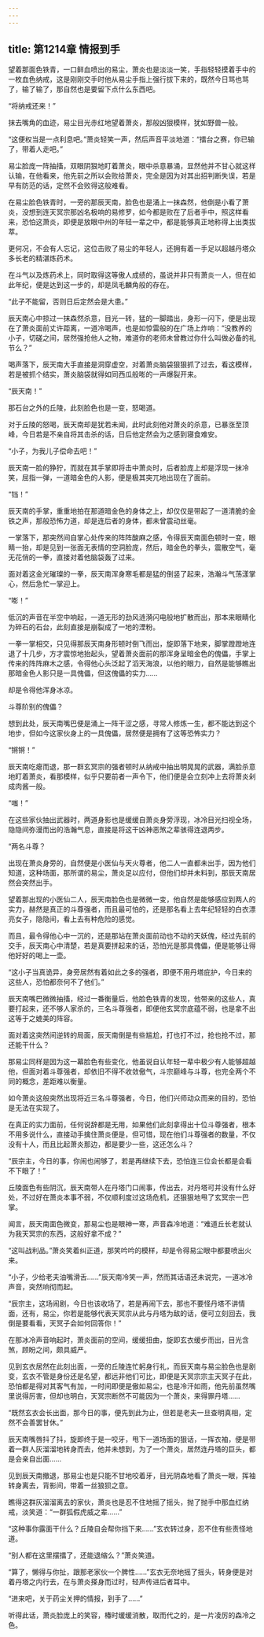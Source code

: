 ```yaml
---
---
---
```

title: 第1214章 情报到手
---



望着那面色铁青，一口鲜血喷出的易尘，萧炎也是淡淡一笑，手指轻轻摸着手中的一枚血色纳戒，这是刚刚交手时他从易尘手指上强行拔下来的，既然今日骂也骂了，输了输了，那自然也是要留下点什么东西吧。

“将纳戒还来！”

抹去嘴角的血迹，易尘目光赤红地望着萧炎，那般凶狠模样，犹如野兽一般。

“这便权当是一点利息吧。”萧炎轻笑一声，然后声音平淡地道：“擂台之赛，你已输了，带着人走吧。”

易尘脸庞一阵抽搐，双眼阴狠地盯着萧炎，眼中杀意暴涌，显然他并不甘心就这样认输，在他看来，他先前之所以会败给萧炎，完全是因为对其出招判断失误，若是早有防范的话，定然不会败得这般难看。

在易尘脸色铁青时，一旁的那辰天南，脸色也是涌上一抹森然，他倒是小看了萧炎，没想到连天冥宗那凶名极响的易修罗，如今都是败在了后者手中，照这样看来，恐怕这萧炎，即便是放眼中州的年轻一辈之中，都是能够真正地称得上出类拔萃。

更何况，不会有人忘记，这位击败了易尘的年轻人，还拥有着一手足以超越丹塔众多长老的精湛炼药术。

在斗气以及炼药术上，同时取得这等傲人成绩的，虽说并非只有萧炎一人，但在如此年纪，便是达到这一步的，却是凤毛麟角般的存在。

“此子不能留，否则日后定然会是大患。”

辰天南心中掠过一抹森然杀意，目光一转，猛的一脚踏出，身形一闪下，便是出现在了萧炎面前丈许距离，一道冷喝声，也是如惊雷般的在广场上炸响：“没教养的小子，切磋之间，居然强抢他人之物，难道你的老师未曾教过你什么叫做必备的礼节么？”

喝声落下，辰天南大手直接是洞穿虚空，对着萧炎脑袋狠狠抓了过去，看这模样，若是被抓个结实，萧炎脑袋就得如同西瓜般嘭的一声爆裂开来。

“辰天南！”

那石台之外的丘陵，此刻脸色也是一变，怒喝道。

对于丘陵的怒喝，辰天南却是犹若未闻，此时此刻他对萧炎的杀意，已暴涨至顶峰，今日若是不亲自将其击杀的话，日后他定然会为之感到寝食难安。

“小子，为我儿子偿命去吧！”

辰天南一脸的狰狞，而就在其手掌即将击中萧炎时，后者脸庞上却是浮现一抹冷笑，屈指一弹，一道暗金色的人影，便是极其突兀地出现在了面前。

“铛！”

辰天南的手掌，重重地拍在那道暗金色的身体之上，却仅仅是带起了一道清脆的金铁之声，那般恐怖力道，却是连后者的身体，都未曾震动丝毫。

一掌落下，那突然间自掌心处传来的阵阵酸麻之感，令得辰天南面色顿时一变，眼睛一抬，却是见到一张面无表情的空洞脸庞，然后，暗金色的拳头，震散空气，毫无花俏的一拳，直接对着他脑袋轰了过来。

面对着这金光璀璨的一拳，辰天南浑身寒毛都是猛的倒竖了起来，浩瀚斗气荡漾掌心，然后急忙一掌迎上。

“嘭！”

低沉的声音在半空中响起，一道无形的劲风涟漪闪电般地扩散而出，那本来眼睛化为碎石的石台，此刻直接是崩裂成了一地的湮粉。

一拳一掌相交，只见得那辰天南身形顿时倒飞而出，旋即落下地来，脚掌蹬蹬地连退了十几步，方才震惊地抬起头，望着萧炎面前的那浑身呈暗金色的傀儡，手掌上传来的阵阵麻木之感，令得他心头泛起了滔天海浪，以他的眼力，自然是能够瞧出那暗金色人影只是一具傀儡，但这傀儡的实力……

却是令得他浑身冰凉。

斗尊阶别的傀儡？

想到此处，辰天南嘴巴便是涌上一阵干涩之感，寻常人修炼一生，都不能达到这个地步，但如今这家伙身上的一具傀儡，居然便是拥有了这等恐怖实力？

“锵锵！”

辰天南吃瘪而退，那一群玄冥宗的强者顿时从纳戒中抽出明晃晃的武器，满脸杀意地盯着萧炎，看那模样，似乎只要前者一声令下，他们便是会立刻冲上去将萧炎剁成肉酱一般。

“嗤！”

在这些家伙抽出武器时，两道身影也是缓缓自萧炎身旁浮现，冰冷目光扫视全场，隐隐间弥漫而出的浩瀚气息，直接是将这干凶神恶煞之辈骇得连退两步。

“两名斗尊？

出现在萧炎身旁的，自然便是小医仙与天火尊者，他二人一直都未出手，因为他们知道，这种场面，那所谓的易尘，萧炎足以应付，但他们却并未料到，那辰天南居然会突然出手。

望着那出现的小医仙二人，辰天南脸色也是微微一变，他自然是能够感应到两人的实力，赫然是真正的斗尊强者，而且最可怕的，还是那名看上去年纪轻轻的白衣漂亮女子，隐隐间，看上去有种危险的感觉。

而且，最令得他心中一沉的，还是那站在萧炎面前动也不动的天妖傀，经过先前的交手，辰天南心中清楚，若是真要拼起来的话，恐怕光是那具傀儡，便是能够让得他好好的喝上一壶。

“这小子当真诡异，身旁居然有着如此之多的强者，即便不用丹塔庇护，今日来的这些人，恐怕都奈何不了他们。”

辰天南嘴巴微微抽搐，经过一番衡量后，他脸色铁青的发现，他带来的这些人，真要打起来，还不够人家杀的，三名斗尊强者，即便他玄冥宗底蕴不弱，也是拿不出这等于之媲美的阵容。

面对着这突然间逆转的局面，辰天南倒是有些尴尬，打也打不过，抢也抢不过，那还能干什么？

那易尘同样是因为这一幕脸色有些变化，他虽说自认年轻一辈中极少有人能够超越他，但面对着斗尊强者，却依旧不得不收敛傲气，斗宗巅峰与斗尊，也完全两个不同的概念，差距难以衡量。

如今萧炎这般突然出现将近三名斗尊强者，今日，他们兴师动众而来的目的，恐怕是无法在实现了。

在真正的实力面前，任何说辞都是无用，如果他们此刻拿得出十位斗尊强者，根本不用多说什么，直接动手擒住萧炎便是，但可惜，现在他们斗尊强者的数量，不仅没有十人，而且比起萧炎那边，都是要少一些，这还怎么斗？

“辰宗主，今日的事，你闹也闹够了，若是再继续下去，恐怕连三位会长都是会看不下眼了！”

丘陵面色有些阴沉，辰天南带人在丹塔门口闹事，传出去，对丹塔可并没有什么好处，不过好在萧炎本事不弱，不仅顺利度过这场危机，还狠狠地甩了玄冥宗一巴掌。

闻言，辰天南面色微变，那易尘也是眼神一寒，声音森冷地道：“难道丘长老就认为我天冥宗的东西，这般好拿不成？”

“这叫战利品。”萧炎笑着纠正道，那笑吟吟的模样，却是令得易尘眼中都要喷出火来。

“小子，少给老夫油嘴滑舌……”辰天南冷笑一声，然而其话语还未说完，一道冰冷声音，突然响彻而起。

“辰宗主，这场闹剧，今日也该收场了，若是再闹下去，那也不要怪丹塔不讲情面，还有，易尘，你若是能够代表天冥宗从此与丹塔为敌的话，便可立刻回去，我倒是要看看，天冥子会如何回答你！”

在那冰冷声音响起时，萧炎面前的空间，缓缓扭曲，旋即玄衣缓步而出，目光含煞，顾盼之间，颇具威严。

见到玄衣居然在此刻出面，一旁的丘陵连忙躬身行礼，而辰天南与易尘脸色也是剧变，玄衣不管是身份还是名望，都远非他们可比，即便是天冥宗宗主天冥子在此，恐怕都是得对其客气有加，一时间即便是傲如易尘，也是冷汗如雨，他先前虽然嘴里说得厉害，但却也明白，天冥宗断然不可能因为一个萧炎，来得罪丹塔……

“既然玄衣会长出面，那今日的事，便先到此为止，但若是老夫一旦查明真相，定然不会善罢甘休。”

辰天南嘴唇抖了抖，旋即终于是一咬牙，甩下一道场面的狠话，一挥衣袖，便是带着一群人灰溜溜地转身而去，他并未想到，为了一个萧炎，居然连丹塔的巨头，都是会亲自出面……

见到辰天南撤退，那易尘也是只能不甘地咬着牙，目光阴森地看了萧炎一眼，挥袖转身离去，背影间，带着一丝狼狈之意。

瞧得这群灰溜溜离去的家伙，萧炎也是忍不住地摇了摇头，抛了抛手中那血红纳戒，淡笑道：“一群狐假虎威之辈……”

“这种事你露面干什么？丘陵自会帮你挡下来……”玄衣转过身，忍不住有些责怪地道。

“别人都在这里摆擂了，还能退缩么？”萧炎笑道。

“算了，懒得与你扯，跟那老家伙一个脾性……”玄衣无奈地摇了摇头，转身便是对着丹塔之内行去，在与萧炎搽身而过时，轻声传进后者耳中。

“进来吧，关于药尘关押的情报，到手了……”

听得此话，萧炎脸庞上的笑容，椿时缓缓消散，取而代之的，是一片凌厉的森冷之色。